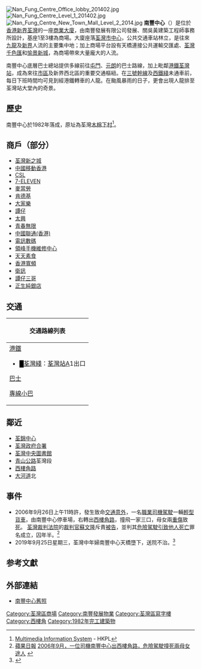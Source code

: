 {{refimprove|time=2019-08-30T17:14:54+00:00}}
{{Not|南豐廣場|南豐大廈|南豐紗廠}}
{{Infobox_housinghk | name = Nan Fung Centre<br>南豐中心
| logo=
| photo = Nam fung Centre office.JPG
| phototitle = 南豐中心辦公室大廈
| address= [[新界|新界]][[荃灣|荃灣]][[青山公路|青山公路]]
| lot= 荃灣市地段第258號
| developer= [[南豐集團|南豐集團]]
| use = 商場及辦公室
| blocknumber = 1座
| floornumber = 
| yearofcompletion = 1982年
| former = 木棉下村
| facilities = 食肆、店舖
| website = 
}}
[[File:Nan_Fung_Centre_Office_lobby_201402.jpg|thumb]]
[[File:Nan_Fung_Centre_Level_1_201402.jpg|thumb]]
[[File:Nan_Fung_Centre_New_Town_Mall_Level_2_2014.jpg|thumb]]
'''南豐中心'''（{{lang-en|'''Nan Fung Centre'''}}）是位於[[香港|香港]][[新界|新界]][[荃灣|荃灣]]的一座[[商業|商業]][[大廈|大廈]]，由南豐發展有限公司發展、關吳黃建築工程師事務所設計，基座1至3樓為商場。大廈座落[[荃灣市中心|荃灣市中心]]，公共交通車站林立，是往來[[九龍|九龍]]及[[新界|新界]]人流的主要集中地；加上商場平台設有天橋連接公共運輸交匯處、[[荃灣千色匯|荃灣千色匯]]和[[愉景新城|愉景新城]]，為商場帶來大量龐大的人流。

南豐中心底層巴士總站提供多線前往[[屯門|屯門]]、[[元朗|元朗]]的巴士路線，加上毗鄰[[港鐵|港鐵]][[荃灣站|荃灣站]]，成為來往[[香港市區|市區]]及新界西北區的重要交通樞紐。在[[三號幹線|三號幹線]]及[[西鐵綫|西鐵綫]]未通車前，每日下班時間均可見到經港鐵轉車的人龍。在颱風暴雨的日子，更會出現人龍排至荃灣站大堂內的奇景。

== 歷史 ==
南豐中心於1982年落成，原址為荃灣[[木棉下村|木棉下村]]<ref>[http://hkclweb.hkpl.gov.hk/hkclr2/igateway?svc=bsch&stype=itr&param=title&frm=1&to=1&ss=ContentPhoto&ctrlid=752475&lang=cht Multimedia Information System]{{dead link|date=2017年11月 |bot=InternetArchiveBot |fix-attempted=yes }} - HKPL</ref>。

== 商戶（部分） ==
* [[荃灣新之城|荃灣新之城]]
* [[中國移動香港|中國移動香港]]
* [[CSL|CSL]]
* [[7-ELEVEN|7-ELEVEN]]
* [[麥當勞|麥當勞]]
* [[肯德基|肯德基]]
* [[大家樂|大家樂]]
* [[譚仔|譚仔]]
* [[太興|太興]]
* [[青春無限|青春無限]]
* [[中國聯通(香港)|中國聯通(香港)]]
* [[電訊數碼|電訊數碼]]
* [[領峰手機維修中心|領峰手機維修中心]]
* [[天天素食|天天素食]]
* [[香港寬頻|香港寬頻]]
* [[衛訊|衛訊]]
* [[譚仔三哥|譚仔三哥]]
* [[正生純銀店|正生純銀店]]

== 交通 ==
{| class="mw-collapsible mw-collapsed wikitable" style="background:white; margin: 0 auto; width: auto;" 
! 交通路線列表
|-
|
;[[港鐵|港鐵]]
* <font color="{{荃灣綫色彩}}">█</font>[[荃灣綫|荃灣綫]]：[[荃灣站|荃灣站]]A1出口
;[[香港巴士|巴士]]
{{九龍新界巴士簡單列表|30|30X|33A|34|34M|39A|39M|40|40P|41M|42M|43P|43X|46S|48P|48X|49X|51|53|57M|58M|58P|59A|59M|60M|61M|61P|66M|67M|68A|68M|69M|69P|73D|73X|234A|234B|234X|235|238M|243M|243P|251M|259E|260C|265M|269A|269P|269M|278A|278X|290|290A|290B|290X|848|868|N36|N39|848|868|N252|N260|N269|N290}}{{大嶼山巴士簡單列表|A31|E31|E32A|N31|NA31|R42}}
;[[香港小巴|專線小巴]]
{{新界專線小巴簡單列表|80|81|82|82M|84|85|94S|95|95A|95K|96A|96B|96C|96M|301|301M}}
|}
{{stack end}}

== 鄰近 ==
* [[荃錦中心|荃錦中心]]
* [[荃灣政府合署|荃灣政府合署]]
* [[荃灣中央圖書館|荃灣中央圖書館]]
* [[青山公路|青山公路]]荃灣段
* [[西樓角路|西樓角路]]
* [[大河道|大河道]]北

== 事件 ==
* 2006年9月26日上午11時許，發生致命[[交通意外|交通意外]]，一名[[職業|職業]][[司機|司機]][[駕駛|駕駛]]一輛[[輕型貨車|輕型貨車]]，由南豐中心停車場，右轉出[[西樓角路|西樓角路]]，撞飛一家三口，母女兩[[重傷|重傷]]致[[死|死]]。 [[荃灣裁判法院|荃灣裁判法院]]的[[裁判官|裁判官]][[蘇文隆|蘇文隆]]斥責[[被告|被告]]，並判其[[危險駕駛引致他人死亡|危險駕駛引致他人死亡]]罪名成立，囚年半。<ref>[[蘋果日報|蘋果日報]] [http://appledaily.atnext.com/template/apple/art_main.cfm?iss_id=20070615&sec_id=4104&subsec_id=11867&art_id=7216937 2006年9月，一位司機南豐中心出西樓角路，危險駕駛撞死兩母女途人] {{Wayback|url=http://appledaily.atnext.com/template/apple/art_main.cfm?iss_id=20070615&sec_id=4104&subsec_id=11867&art_id=7216937 |date=20070915162208 }}</ref>
* 2019年9月25日星期三，荃灣中年婦南豐中心天橋墮下，送院不治。<ref>{{Cite web|title=荃灣中年婦南豐中心天橋墮下　送院不治|url=https://news.mingpao.com/ins/%E6%B8%AF%E8%81%9E/article/20190925/s00001/1569383469441/%E8%8D%83%E7%81%A3%E4%B8%AD%E5%B9%B4%E5%A9%A6%E5%8D%97%E8%B1%90%E4%B8%AD%E5%BF%83%E5%A4%A9%E6%A9%8B%E5%A2%AE%E4%B8%8B-%E9%80%81%E9%99%A2%E4%B8%8D%E6%B2%BB|accessdate=|author=|date=|format=|publisher=|language=|archive-date=2019-12-12|archive-url=https://web.archive.org/web/20191212034406/https://news.mingpao.com/ins/%25E6%25B8%25AF%25E8%2581%259E/article/20190925/s00001/1569383469441/%25E8%258D%2583%25E7%2581%25A3%25E4%25B8%25AD%25E5%25B9%25B4%25E5%25A9%25A6%25E5%258D%2597%25E8%25B1%2590%25E4%25B8%25AD%25E5%25BF%2583%25E5%25A4%25A9%25E6%25A9%258B%25E5%25A2%25AE%25E4%25B8%258B-%25E9%2580%2581%25E9%2599%25A2%25E4%25B8%258D%25E6%25B2%25BB|dead-url=no}}</ref>

== 参考文獻 ==
{{commonscat|Nan Fung Centre}}
<div class="references-small">
<references responsive="" />
</div>

== 外部連結 ==
* [http://i.uwants.com/u/attachments/day_080221/20080221_dcf5434c1e6d418dea5amQlRa27tLyZO.jpg 南豐中心舊照]{{Wayback|url=http://i.uwants.com/u/attachments/day_080221/20080221_dcf5434c1e6d418dea5amQlRa27tLyZO.jpg |date=20130625165040 }}

{{南豐集團}}

[[Category:荃灣區商場|Category:荃灣區商場]]
[[Category:南豐發展物業|Category:南豐發展物業]]
[[Category:荃灣區寫字樓|Category:荃灣區寫字樓]]
[[Category:西樓角|Category:西樓角]]
[[Category:1982年完工建築物|Category:1982年完工建築物]]